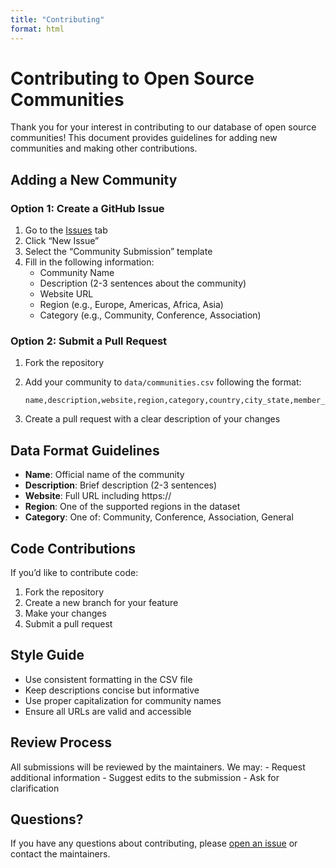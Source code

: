 ```yaml
---
title: "Contributing"
format: html
---
```


# Contributing to Open Source Communities

Thank you for your interest in contributing to our database of open source communities! This document provides guidelines for adding new communities and making other contributions.

## Adding a New Community

### Option 1: Create a GitHub Issue

1. Go to the [Issues](https://github.com/chaoss/oscdb/issues) tab
2. Click "New Issue"
3. Select the "Community Submission" template
4. Fill in the following information:
   - Community Name
   - Description (2-3 sentences about the community)
   - Website URL
   - Region (e.g., Europe, Americas, Africa, Asia)
   - Category (e.g., Community, Conference, Association)

### Option 2: Submit a Pull Request

1. Fork the repository
2. Add your community to `data/communities.csv` following the format:
   ```csv
   name,description,website,region,category,country,city_state,member_count,status,type
   ```
3. Create a pull request with a clear description of your changes

## Data Format Guidelines

- **Name**: Official name of the community
- **Description**: Brief description (2-3 sentences)
- **Website**: Full URL including https://
- **Region**: One of the supported regions in the dataset
- **Category**: One of: Community, Conference, Association, General

## Code Contributions

If you'd like to contribute code:

1. Fork the repository
2. Create a new branch for your feature
3. Make your changes
4. Submit a pull request

## Style Guide

- Use consistent formatting in the CSV file
- Keep descriptions concise but informative
- Use proper capitalization for community names
- Ensure all URLs are valid and accessible

## Review Process

All submissions will be reviewed by the maintainers. We may:
- Request additional information
- Suggest edits to the submission
- Ask for clarification

## Questions?

If you have any questions about contributing, please [open an issue](https://github.com/chaoss/oscdb/issues) or contact the maintainers. 